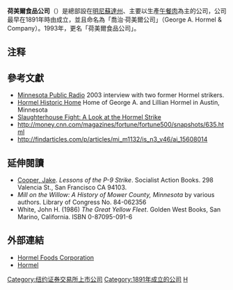 {{Request translation|time=2020-12-15T14:58:58+00:00}}
{{Infobox company
| name             = 荷美爾食品公司
| logo             = File:Logo-hd-hemeier.png
| caption          =
| type             = [[上市公司|上市公司]] 
| traded_as        = {{NYSE|HRL}}<br />[[S&P_500|S&P 500 Component]]
| industry         = [[食品加工|食品加工]]
| foundation       = 1891年
| founder          = {{Link-en|喬治·荷美爾|George A. Hormel}}
| location_city    = [[明尼蘇達州|明尼蘇達州]]
| location_country = {{USA}}
| locations        = 40個製造與分銷據點
| area_served      = 
| key_people       = James Snee（[[主席|主席]],[[總裁|總裁]]和[[執行長|執行長]]）
| products         = {{Link-en|拉米拼盤|Cold cut}}、民族食品、廚房食品和[[午餐肉|午餐肉]]
| production       = 
| services         = 
| revenue          = {{increase}}[[美元|US$]] 9.497 billion (2019)
| operating_income = {{increase}}[[美元|US$]] 1.2 billion (2019)
| assets           = {{increase}}[[美元|US$]] 8.10 billion (2019)
| owner            = 
| num_employees    = 20,000 人（2019）
| divisions        = Grocery Products<br>Refrigerated Foods<br>Jennie-O Turkey Store<br>Specialty Foods<br>International & Other
| subsid           = 
| homepage         = {{URL|https://www.hormelfoods.com}}
| footnotes        = <ref name="Yahoo! Finance">{{cite web|url=http://finance.yahoo.com/q/pr?s=HRL+Profile|title=Hormel Foods Corporation (HRL)|publisher=Yahoo! Finance|accessdate=2014-02-10|archive-date=2014-03-02|archive-url=https://web.archive.org/web/20140302011517/http://finance.yahoo.com/q/pr?s=HRL+Profile|dead-url=no}}</ref><ref name="Hormel Foods">{{cite web|url=http://www.hormelfoods.com/About/About.aspx|title=About Hormel Foods|publisher=Hormel Foods|access-date=2014-02-10|archive-url=https://web.archive.org/web/20170606012003/http://www.hormelfoods.com/About/About.aspx|archive-date=2017-06-06|dead-url=yes}}</ref>
| intl             =
| bodystyle        =
}}

'''荷美爾食品公司'''（{{Lang-en|'''Hormel Foods Corporation'''}}）是總部設在[[明尼蘇達州|明尼蘇達州]]{{Link-en|奧斯汀 (明尼蘇達州)|Austin, Minnesota|奧斯汀}}、主要以生產[[午餐肉|午餐肉]]為主的公司，公司最早在1891年時由{{Link-en|喬治·荷美爾|George A. Hormel}}成立，並且命名為「喬治·荷美爾公司」（George A. Hormel & Company）。1993年，更名「荷美爾食品公司」。

== 注释 ==
{{Reflist}}

== 參考文獻 ==
{{refbegin}}
* [http://news.minnesota.publicradio.org/features/2004/01/29_galballye_hormelstrike/ Minnesota Public Radio] {{Wayback|url=http://news.minnesota.publicradio.org/features/2004/01/29_galballye_hormelstrike/ |date=20140225211454 }} 2003 interview with two former Hormel strikers.
* [http://www.hormelhistorichome.org Hormel Historic Home] {{Wayback|url=http://www.hormelhistorichome.org/ |date=20200525161930 }} Home of George A. and Lillian Hormel in Austin, Minnesota
* [https://web.archive.org/web/20020107201006/http://www.uncanny.net/~wetzel/hormel.htm Slaughterhouse Fight: A Look at the Hormel Strike]
* http://money.cnn.com/magazines/fortune/fortune500/snapshots/635.html {{Wayback|url=http://money.cnn.com/magazines/fortune/fortune500/snapshots/635.html |date=20140222063915 }}
* http://findarticles.com/p/articles/mi_m1132/is_n3_v46/ai_15608014 {{Wayback|url=http://findarticles.com/p/articles/mi_m1132/is_n3_v46/ai_15608014 |date=20090212111918 }}
{{refend}}

== 延伸閱讀 ==
*  [[Jake_Cooper|Cooper, Jake]]. ''Lessons of the P-9 Strike''. Socialist Action Books.  298 Valencia St., San Francisco CA 94103.
* ''Mill on the Willow: A History of Mower County, Minnesota'' by various authors.  Library of Congress No. 84-062356
* White, John H. (1986) ''The Great Yellow Fleet''.  Golden West Books, San Marino, California.  ISBN 0-87095-091-6

== 外部連結 ==
{{commonscat|Hormel Foods}}
* [https://www.hormelfoods.com Hormel Foods Corporation] {{Wayback|url=https://www.hormelfoods.com/ |date=20200913174436 }} 
* [https://www.hormel.com Hormel] {{Wayback|url=https://www.hormel.com/ |date=20200905182153 }}

[[Category:纽约证券交易所上市公司|Category:纽约证券交易所上市公司]]
[[Category:1891年成立的公司|Category:1891年成立的公司]]
[[Category:明尼蘇達州公司|H]]